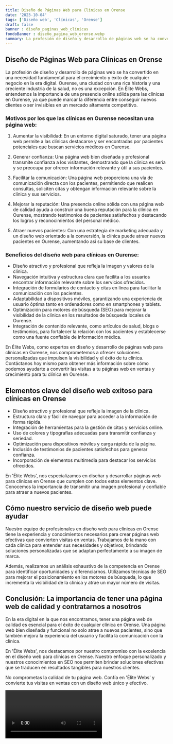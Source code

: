 ```yaml
---
title: Diseño de Páginas Web para Clínicas en Orense
date: '2023-10-04'
tags: ['Diseño web', 'Clínicas', 'Orense']
draft: false
banner : diseño_paginas_web_clínicas
fondoBanner : diseño_pagina_web_orense.webp
summary: La profesión de diseño y desarrollo de páginas web se ha convertido en una necesidad fundamental para el crecimiento y éxito de cualquier negocio en la era digital. Ourense, una ciudad con una rica historia y una creciente industria de la salud, no es una excepción. En Élite Webs, entendemos la importancia de una presencia online sólida para las clínicas en Ourense, ya que puede marcar la diferencia entre conseguir nuevos clientes o ser invisibles en un mercado altamente competitivo.
---
```


## Diseño de Páginas Web para Clínicas en Orense

La profesión de diseño y desarrollo de páginas web se ha convertido en una necesidad fundamental para el crecimiento y éxito de cualquier negocio en la era digital. Ourense, una ciudad con una rica historia y una creciente industria de la salud, no es una excepción. En Élite Webs, entendemos la importancia de una presencia online sólida para las clínicas en Ourense, ya que puede marcar la diferencia entre conseguir nuevos clientes o ser invisibles en un mercado altamente competitivo.

### Motivos por los que las clínicas en Ourense necesitan una página web:

1. Aumentar la visibilidad: En un entorno digital saturado, tener una página web permite a las clínicas destacarse y ser encontradas por pacientes potenciales que buscan servicios médicos en Ourense.

2. Generar confianza: Una página web bien diseñada y profesional transmite confianza a los visitantes, demostrando que la clínica es seria y se preocupa por ofrecer información relevante y útil a sus pacientes.

3. Facilitar la comunicación: Una página web proporciona una vía de comunicación directa con los pacientes, permitiendo que realicen consultas, soliciten citas y obtengan información relevante sobre la clínica y sus servicios.

4. Mejorar la reputación: Una presencia online sólida con una página web de calidad ayuda a construir una buena reputación para la clínica en Ourense, mostrando testimonios de pacientes satisfechos y destacando los logros y reconocimientos del personal médico.

5. Atraer nuevos pacientes: Con una estrategia de marketing adecuada y un diseño web orientado a la conversión, la clínica puede atraer nuevos pacientes en Ourense, aumentando así su base de clientes.

### Beneficios del diseño web para clínicas en Ourense:

- Diseño atractivo y profesional que refleja la imagen y valores de la clínica.
- Navegación intuitiva y estructura clara que facilita a los usuarios encontrar información relevante sobre los servicios ofrecidos.
- Integración de formularios de contacto y citas en línea para facilitar la comunicación con los pacientes.
- Adaptabilidad a dispositivos móviles, garantizando una experiencia de usuario óptima tanto en ordenadores como en smartphones y tablets.
- Optimización para motores de búsqueda (SEO) para mejorar la visibilidad de la clínica en los resultados de búsqueda locales de Ourense.
- Integración de contenido relevante, como artículos de salud, blogs o testimonios, para fortalecer la relación con los pacientes y establecerse como una fuente confiable de información médica.

En Élite Webs, como expertos en diseño y desarrollo de páginas web para clínicas en Ourense, nos comprometemos a ofrecer soluciones personalizadas que impulsen la visibilidad y el éxito de tu clínica. Contáctanos hoy mismo para obtener más información sobre cómo podemos ayudarte a convertir las visitas a tu páginas web en ventas y crecimiento para tu clínica en Ourense.

<GifSeo />

<Cta />

## Elementos clave del diseño web exitoso para clínicas en Orense

- Diseño atractivo y profesional que refleje la imagen de la clínica.
- Estructura clara y fácil de navegar para acceder a la información de forma rápida.
- Integración de herramientas para la gestión de citas y servicios online.
- Uso de colores y tipografías adecuadas para transmitir confianza y seriedad.
- Optimización para dispositivos móviles y carga rápida de la página.
- Inclusión de testimonios de pacientes satisfechos para generar confianza.
- Incorporación de elementos multimedia para destacar los servicios ofrecidos.

En 'Élite Webs', nos especializamos en diseñar y desarrollar páginas web para clínicas en Orense que cumplen con todos estos elementos clave. Conocemos la importancia de transmitir una imagen profesional y confiable para atraer a nuevos pacientes.

## Cómo nuestro servicio de diseño web puede ayudar

Nuestro equipo de profesionales en diseño web para clínicas en Orense tiene la experiencia y conocimientos necesarios para crear páginas web efectivas que convierten visitas en ventas. Trabajamos de la mano con cada clínica para entender sus necesidades y objetivos, brindando soluciones personalizadas que se adaptan perfectamente a su imagen de marca.

Además, realizamos un análisis exhaustivo de la competencia en Orense para identificar oportunidades y diferenciarnos. Utilizamos técnicas de SEO para mejorar el posicionamiento en los motores de búsqueda, lo que incrementa la visibilidad de la clínica y atrae un mayor número de visitas.

## Conclusión: La importancia de tener una página web de calidad y contratarnos a nosotros

En la era digital en la que nos encontramos, tener una página web de calidad es esencial para el éxito de cualquier clínica en Orense. Una página web bien diseñada y funcional no solo atrae a nuevos pacientes, sino que también mejora la experiencia del usuario y facilita la comunicación con la clínica.

En 'Élite Webs', nos destacamos por nuestro compromiso con la excelencia en el diseño web para clínicas en Orense. Nuestro enfoque personalizado y nuestros conocimientos en SEO nos permiten brindar soluciones efectivas que se traducen en resultados tangibles para nuestros clientes.

No comprometas la calidad de tu página web. Confía en 'Élite Webs' y convierte tus visitas en ventas con un diseño web único y efectivo.

<Video />

<CtaBot job='Clínicas' city='Orense'/>

<Gmaps query='Orense+españa+maps' />